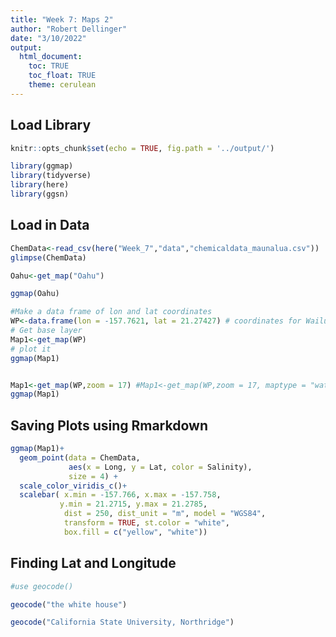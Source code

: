 ```yaml
---
title: "Week 7: Maps 2"
author: "Robert Dellinger"
date: "3/10/2022"
output:
  html_document:
    toc: TRUE
    toc_float: TRUE
    theme: cerulean
---
```


## Load Library

```r
knitr::opts_chunk$set(echo = TRUE, fig.path = '../output/')

library(ggmap)
library(tidyverse)
library(here)
library(ggsn)

```


## Load in Data


```r

ChemData<-read_csv(here("Week_7","data","chemicaldata_maunalua.csv"))
glimpse(ChemData)

```

```r


Oahu<-get_map("Oahu")

ggmap(Oahu)

#Make a data frame of lon and lat coordinates
WP<-data.frame(lon = -157.7621, lat = 21.27427) # coordinates for Wailupe
# Get base layer
Map1<-get_map(WP)
# plot it
ggmap(Map1)


Map1<-get_map(WP,zoom = 17) #Map1<-get_map(WP,zoom = 17, maptype = "watercolor")
ggmap(Map1)

```

## Saving Plots using Rmarkdown 


```r

ggmap(Map1)+
  geom_point(data = ChemData, 
             aes(x = Long, y = Lat, color = Salinity), 
             size = 4) + 
  scale_color_viridis_c()+
  scalebar( x.min = -157.766, x.max = -157.758,
           y.min = 21.2715, y.max = 21.2785,
            dist = 250, dist_unit = "m", model = "WGS84", 
            transform = TRUE, st.color = "white",
            box.fill = c("yellow", "white"))


```
## Finding Lat and Longitude 

```r

#use geocode()

geocode("the white house")

geocode("California State University, Northridge")

```

